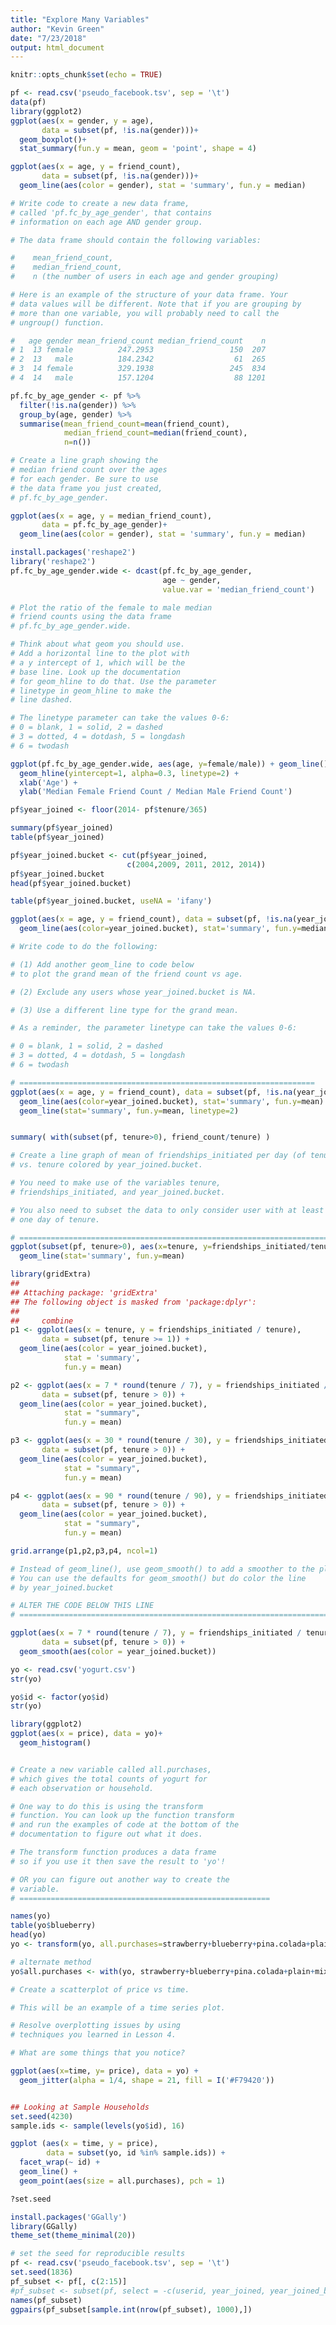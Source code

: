 ```yaml
---
title: "Explore Many Variables"
author: "Kevin Green"
date: "7/23/2018"
output: html_document
---
```


```r
knitr::opts_chunk$set(echo = TRUE)
```

```r
pf <- read.csv('pseudo_facebook.tsv', sep = '\t')
data(pf)
library(ggplot2)
ggplot(aes(x = gender, y = age), 
       data = subset(pf, !is.na(gender)))+
  geom_boxplot()+
  stat_summary(fun.y = mean, geom = 'point', shape = 4)

ggplot(aes(x = age, y = friend_count),
       data = subset(pf, !is.na(gender)))+
  geom_line(aes(color = gender), stat = 'summary', fun.y = median)

# Write code to create a new data frame,
# called 'pf.fc_by_age_gender', that contains
# information on each age AND gender group.

# The data frame should contain the following variables:

#    mean_friend_count,
#    median_friend_count,
#    n (the number of users in each age and gender grouping)

# Here is an example of the structure of your data frame. Your
# data values will be different. Note that if you are grouping by
# more than one variable, you will probably need to call the
# ungroup() function. 

#   age gender mean_friend_count median_friend_count    n
# 1  13 female          247.2953                 150  207
# 2  13   male          184.2342                  61  265
# 3  14 female          329.1938                 245  834
# 4  14   male          157.1204                  88 1201

pf.fc_by_age_gender <- pf %>%
  filter(!is.na(gender)) %>%
  group_by(age, gender) %>%
  summarise(mean_friend_count=mean(friend_count),
            median_friend_count=median(friend_count),
            n=n())

# Create a line graph showing the
# median friend count over the ages
# for each gender. Be sure to use
# the data frame you just created,
# pf.fc_by_age_gender.

ggplot(aes(x = age, y = median_friend_count),
       data = pf.fc_by_age_gender)+
  geom_line(aes(color = gender), stat = 'summary', fun.y = median)

install.packages('reshape2')
library('reshape2')
pf.fc_by_age_gender.wide <- dcast(pf.fc_by_age_gender,
                                  age ~ gender,
                                  value.var = 'median_friend_count')

# Plot the ratio of the female to male median
# friend counts using the data frame
# pf.fc_by_age_gender.wide.

# Think about what geom you should use.
# Add a horizontal line to the plot with
# a y intercept of 1, which will be the
# base line. Look up the documentation
# for geom_hline to do that. Use the parameter
# linetype in geom_hline to make the
# line dashed.

# The linetype parameter can take the values 0-6:
# 0 = blank, 1 = solid, 2 = dashed
# 3 = dotted, 4 = dotdash, 5 = longdash
# 6 = twodash

ggplot(pf.fc_by_age_gender.wide, aes(age, y=female/male)) + geom_line() +
  geom_hline(yintercept=1, alpha=0.3, linetype=2) +
  xlab('Age') +
  ylab('Median Female Friend Count / Median Male Friend Count')

pf$year_joined <- floor(2014- pf$tenure/365)

summary(pf$year_joined)
table(pf$year_joined)

pf$year_joined.bucket <- cut(pf$year_joined,
                          c(2004,2009, 2011, 2012, 2014))
pf$year_joined.bucket
head(pf$year_joined.bucket)

table(pf$year_joined.bucket, useNA = 'ifany')

ggplot(aes(x = age, y = friend_count), data = subset(pf, !is.na(year_joined.bucket)))+
  geom_line(aes(color=year_joined.bucket), stat='summary', fun.y=median)

# Write code to do the following:

# (1) Add another geom_line to code below
# to plot the grand mean of the friend count vs age.

# (2) Exclude any users whose year_joined.bucket is NA.

# (3) Use a different line type for the grand mean.

# As a reminder, the parameter linetype can take the values 0-6:

# 0 = blank, 1 = solid, 2 = dashed
# 3 = dotted, 4 = dotdash, 5 = longdash
# 6 = twodash

# ==================================================================
ggplot(aes(x = age, y = friend_count), data = subset(pf, !is.na(year_joined.bucket))) +
  geom_line(aes(color=year_joined.bucket), stat='summary', fun.y=mean) +
  geom_line(stat='summary', fun.y=mean, linetype=2)


summary( with(subset(pf, tenure>0), friend_count/tenure) )

# Create a line graph of mean of friendships_initiated per day (of tenure)
# vs. tenure colored by year_joined.bucket.

# You need to make use of the variables tenure,
# friendships_initiated, and year_joined.bucket.

# You also need to subset the data to only consider user with at least
# one day of tenure.

# ========================================================================
ggplot(subset(pf, tenure>0), aes(x=tenure, y=friendships_initiated/tenure, color=year_joined.bucket)) + 
  geom_line(stat='summary', fun.y=mean)

library(gridExtra)
## 
## Attaching package: 'gridExtra'
## The following object is masked from 'package:dplyr':
## 
##     combine
p1 <- ggplot(aes(x = tenure, y = friendships_initiated / tenure),
       data = subset(pf, tenure >= 1)) +
  geom_line(aes(color = year_joined.bucket),
            stat = 'summary',
            fun.y = mean)

p2 <- ggplot(aes(x = 7 * round(tenure / 7), y = friendships_initiated / tenure),
       data = subset(pf, tenure > 0)) +
  geom_line(aes(color = year_joined.bucket),
            stat = "summary",
            fun.y = mean)

p3 <- ggplot(aes(x = 30 * round(tenure / 30), y = friendships_initiated / tenure),
       data = subset(pf, tenure > 0)) +
  geom_line(aes(color = year_joined.bucket),
            stat = "summary",
            fun.y = mean)

p4 <- ggplot(aes(x = 90 * round(tenure / 90), y = friendships_initiated / tenure),
       data = subset(pf, tenure > 0)) +
  geom_line(aes(color = year_joined.bucket),
            stat = "summary",
            fun.y = mean)

grid.arrange(p1,p2,p3,p4, ncol=1)

# Instead of geom_line(), use geom_smooth() to add a smoother to the plot.
# You can use the defaults for geom_smooth() but do color the line
# by year_joined.bucket

# ALTER THE CODE BELOW THIS LINE
# ==============================================================================

ggplot(aes(x = 7 * round(tenure / 7), y = friendships_initiated / tenure),
       data = subset(pf, tenure > 0)) +
  geom_smooth(aes(color = year_joined.bucket))

yo <- read.csv('yogurt.csv')
str(yo)

yo$id <- factor(yo$id)
str(yo)

library(ggplot2)
ggplot(aes(x = price), data = yo)+
  geom_histogram()


# Create a new variable called all.purchases,
# which gives the total counts of yogurt for
# each observation or household.

# One way to do this is using the transform
# function. You can look up the function transform
# and run the examples of code at the bottom of the
# documentation to figure out what it does.

# The transform function produces a data frame
# so if you use it then save the result to 'yo'!

# OR you can figure out another way to create the
# variable.
# ========================================================

names(yo)
table(yo$blueberry)
head(yo)
yo <- transform(yo, all.purchases=strawberry+blueberry+pina.colada+plain+mixed.berry)

# alternate method
yo$all.purchases <- with(yo, strawberry+blueberry+pina.colada+plain+mixed.berry)

# Create a scatterplot of price vs time.

# This will be an example of a time series plot.

# Resolve overplotting issues by using
# techniques you learned in Lesson 4.

# What are some things that you notice?

ggplot(aes(x=time, y= price), data = yo) +
  geom_jitter(alpha = 1/4, shape = 21, fill = I('#F79420'))


## Looking at Sample Households
set.seed(4230) 
sample.ids <- sample(levels(yo$id), 16)

ggplot (aes(x = time, y = price), 
        data = subset(yo, id %in% sample.ids)) + 
  facet_wrap(~ id) +
  geom_line() +
  geom_point(aes(size = all.purchases), pch = 1)

?set.seed

install.packages('GGally')
library(GGally)
theme_set(theme_minimal(20))

# set the seed for reproducible results
pf <- read.csv('pseudo_facebook.tsv', sep = '\t')
set.seed(1836)
pf_subset <- pf[, c(2:15)]
#pf_subset <- subset(pf, select = -c(userid, year_joined, year_joined_bucket))
names(pf_subset)
ggpairs(pf_subset[sample.int(nrow(pf_subset), 1000),])

```


